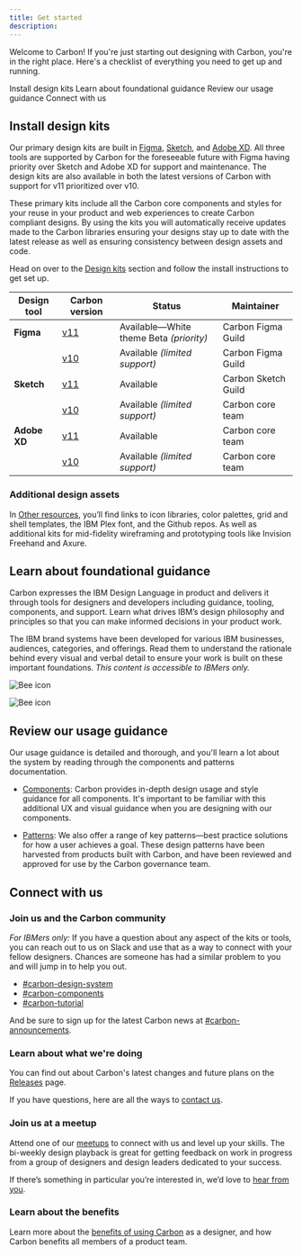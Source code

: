 ```yaml
---
title: Get started
description:
---
```


<PageDescription>

Welcome to Carbon! If you're just starting out designing with Carbon, you're in
the right place. Here's a checklist of everything you need to get up and
running.

</PageDescription>

<AnchorLinks>

<AnchorLink>Install design kits</AnchorLink>
<AnchorLink>Learn about foundational guidance</AnchorLink>
<AnchorLink>Review our usage guidance</AnchorLink>
<AnchorLink>Connect with us</AnchorLink>

</AnchorLinks>

## Install design kits

Our primary design kits are built in [Figma](/designing/kits/figma),
[Sketch](/designing/kits/sketch), and [Adobe XD](/designing/kits/adobe-xd). All
three tools are supported by Carbon for the foreseeable future with Figma having
priority over Sketch and Adobe XD for support and maintenance. The design kits
are also available in both the latest versions of Carbon with support for v11
prioritized over v10.

These primary kits include all the Carbon core components and styles for your
reuse in your product and web experiences to create Carbon compliant designs. By
using the kits you will automatically receive updates made to the Carbon
libraries ensuring your designs stay up to date with the latest release as well
as ensuring consistency between design assets and code.

Head on over to the [Design kits](/designing/kits/sketch) section and follow the
install instructions to get set up.

| Design tool  | Carbon version                                                    | Status                                  | Maintainer          |
| ------------ | ----------------------------------------------------------------- | --------------------------------------- | ------------------- |
| **Figma**    | [v11](https://carbondesignsystem.com/designing/kits/figma)        | Available—White theme Beta _(priority)_ | Carbon Figma Guild  |
|              | [v10](https://v10.carbondesignsystem.com/designing/kits/figma)    | Available _(limited support)_           | Carbon Figma Guild  |
| **Sketch**   | [v11](https://carbondesignsystem.com/designing/kits/sketch)       | Available                               | Carbon Sketch Guild |
|              | [v10](https://v10.carbondesignsystem.com/designing/kits/sketch)   | Available _(limited support)_           | Carbon core team    |
| **Adobe XD** | [v11](https://carbondesignsystem.com/designing/kits/adobe-xd)     | Available                               | Carbon core team    |
|              | [v10](https://v10.carbondesignsystem.com/designing/kits/adobe-xd) | Available _(limited support)_           | Carbon core team    |

### Additional design assets

In [Other resources](/designing/design-resources/), you’ll find links to icon
libraries, color palettes, grid and shell templates, the IBM Plex font, and the
Github repos. As well as additional kits for mid-fidelity wireframing and
prototyping tools like Invision Freehand and Axure.

## Learn about foundational guidance

Carbon expresses the IBM Design Language in product and delivers it through
tools for designers and developers including guidance, tooling, components, and
support. Learn what drives IBM’s design philosophy and principles so that you
can make informed decisions in your product work.

The IBM brand systems have been developed for various IBM businesses, audiences,
categories, and offerings. Read them to understand the rationale behind every
visual and verbal detail to ensure your work is built on these important
foundations. _This content is accessible to IBMers only._

<Row className="resource-card-group">
<Column colLg={4} colMd={4} noGutterSm>
  <ResourceCard
    subTitle="IBM Design Language"
    href="https://www.ibm.com/design/language/"
    >

![Bee icon](/images/bee.svg)

  </ResourceCard>

</Column>
<Column colLg={4} colMd={4} noGutterSm>
  <ResourceCard
    subTitle="IBM Brand Systems"
    href="https://www.ibm.com/brand/systems"
    >

![Bee icon](images/bee.svg)

  </ResourceCard>

</Column>
</Row>

## Review our usage guidance

Our usage guidance is detailed and thorough, and you'll learn a lot about the
system by reading through the components and patterns documentation.

- [Components](/components/overview): Carbon provides in-depth design usage and
  style guidance for all components. It's important to be familiar with this
  additional UX and visual guidance when you are designing with our components.

- [Patterns](/patterns/overview): We also offer a range of key patterns—best
  practice solutions for how a user achieves a goal. These design patterns have
  been harvested from products built with Carbon, and have been reviewed and
  approved for use by the Carbon governance team.

## Connect with us

### Join us and the Carbon community

_For IBMers only:_ If you have a question about any aspect of the kits or tools,
you can reach out to us on Slack and use that as a way to connect with your
fellow designers. Chances are someone has had a similar problem to you and will
jump in to help you out.

- [#carbon-design-system](https://ibm-studios.slack.com/messages/C0M053VPT/)
- [#carbon-components](https://ibm-studios.slack.com/archives/C046Y0YUD)
- [#carbon-tutorial](https://ibm-studios.slack.com/archives/CJUGA7P6H)

And be sure to sign up for the latest Carbon news at
[#carbon-announcements](https://ibm-studios.slack.com/archives/CJ35H36MP).

### Learn about what we're doing

You can find out about Carbon's latest changes and future plans on the
[Releases](/all-about-carbon/releases/) page.

If you have questions, here are all the ways to [contact us](/help/contact-us).

### Join us at a meetup

Attend one of our [meetups](/whats-happening/meetups) to connect with us and
level up your skills. The bi-weekly design playback is great for getting
feedback on work in progress from a group of designers and design leaders
dedicated to your success.

If there’s something in particular you’re interested in, we’d love to
[hear from you](https://github.com/carbon-design-system/carbon-website/issues/new/choose).

### Learn about the benefits

Learn more about the
[benefits of using Carbon](/all-about-carbon/who-uses-carbon/) as a designer,
and how Carbon benefits all members of a product team.
